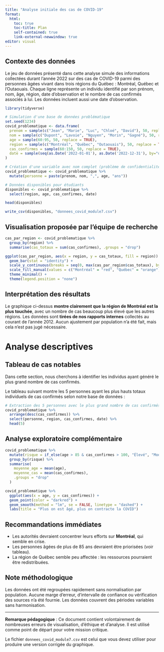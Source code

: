 ```yaml
---
title: "Analyse initiale des cas de COVID-19"
format:
  html:
    toc: true
    toc-title: Plan
    self-contained: true
    link-external-newwindow: true
editor: visual
---
```


## Contexte des données

Le jeu de données présenté dans cette analyse simule des informations collectées durant l’année 2022 sur des cas de COVID-19 parmi des personnes âgées vivant dans trois régions du Québec : Montréal, Québec et l’Outaouais. Chaque ligne représente un individu identifié par son prénom, nom, âge, région, date d’observation et le nombre de cas confirmés associés à lui. Les données incluent aussi une date d’observation.


```r
library(tidyverse)

# Simulation d'une base de données problématique
set.seed(1234)
covid_problematique <- data.frame(
  prenom = sample(c("Jean", "Marie", "Luc", "Chloé", "David"), 50, replace = TRUE),
  nom = sample(c("Dupont", "Lavoie", "Nguyen", "Morin", "Gagné"), 50, replace = TRUE),
  age = sample(60:95, 50, replace = TRUE),
  region = sample(c("Montréal", "Québec", "Outaouais"), 50, replace = TRUE),
  cas_confirmes = sample(60:150, 50, replace = TRUE),
  date = sample(seq(as.Date('2022-01-01'), as.Date('2022-12-31'), by="day"), 50, replace = TRUE)
)

# Création d'une variable avec nom complet (problème de confidentialité)
covid_problematique <- covid_problematique %>%
  mutate(personne = paste(prenom, nom, ",", age, "ans"))

# Données disponibles pour étudiants
disponibles <- covid_problematique %>%
  select(region, age, cas_confirmes, date)

head(disponibles)

write_csv(disponibles, "donnees_covid_module7.csv")
```

## Visualisation proposée par l'équipe de recherche

```r
cas_par_region <- covid_problematique %>%
  group_by(region) %>%
  summarise(cas_totaux = sum(cas_confirmes), .groups = "drop")

ggplot(cas_par_region, aes(x = region, y = cas_totaux, fill = region)) +
  geom_bar(stat = "identity") +
  scale_y_continuous(breaks = seq(0, max(cas_par_region$cas_totaux), by = 10)) +
  scale_fill_manual(values = c("Montréal" = "red", "Québec" = "orange", "Outaouais" = "purple")) +
  theme_minimal() +
  theme(legend.position = "none")  
```

## Interprétation des résultats

Le graphique ci-dessus **montre clairement que la région de Montréal est la plus touchée**, avec un nombre de cas beaucoup plus élevé que les autres régions. Les données sont **tirées de nos rapports internes** collectés au courant de l'année 2012. Aucun ajustement par population n'a été fait, mais cela n’est pas jugé nécessaire.

# Analyse descriptives 

## Tableau de cas notables

Dans cette section, nous cherchons à identifier les individus ayant généré le plus grand nombre de cas confirmés. 

Le tableau suivant montre les 5 personnes ayant les plus hauts totaux individuels de cas confirmés selon notre base de données :

```r
# Extraction des 5 personnes avec le plus grand nombre de cas confirmés
covid_problematique %>%
  arrange(desc(cas_confirmes)) %>%
  select(personne, region, cas_confirmes, date) %>%
  head(5)
```

## Analyse exploratoire complémentaire

```r
covid_problematique %>%
  mutate(risque = if_else(age > 85 & cas_confirmes > 100, "Élevé", "Modéré")) %>%
  group_by(risque) %>%
  summarise(
    moyenne_age = mean(age),
    moyenne_cas = mean(cas_confirmes),
    .groups = "drop"
  )

covid_problematique %>%
  ggplot(aes(x = age, y = cas_confirmes)) +
  geom_point(color = "darkred") +
  geom_smooth(method = "lm", se = FALSE, linetype = "dashed") +
  labs(title = "Plus on est âgé, plus on contracte la COVID")
```

## Recommandations immédiates

-   Les autorités devraient concentrer leurs efforts sur **Montréal**, qui semble en crise.
-   Les personnes âgées de plus de 85 ans devraient être priorisées (voir tableau).
-   La région de Québec semble peu affectée : les ressources pourraient être redistribuées.

## Note méthodologique

Les données ont été regroupées rapidement sans normalisation par population. Aucune marge d’erreur, d’intervalle de confiance ou vérification des sources n’a été fournie. Les données couvrent des périodes variables sans harmonisation.

------------------------------------------------------------------------

```{=html}
<!-- 🧠 Problèmes inclus volontairement dans ce document :
1. Axe tronqué à 80 (amplifie artificiellement les différences)
2. Couleurs criardes et biaisées (rouge = danger, sans justification)
3. Aucune légende ou explication des couleurs
4. Pas de titre ou sous-titre explicite au graphique
5. Absence de source et de date clairement indiquée
6. Inclusion de données personnelles identifiables (PII : nom complet, âge exact)
7. Données non anonymisées dans le tableau
8. Aucun ajustement pour la taille de la population régionale
9. Interprétations exagérées et biaisées dans la section d’analyse
10. Recommandations non justifiées statistiquement
11. Pas de vérification ou d’indication d’incertitude (IC, marges d’erreur)
12. Sélection de données et période non uniforme (pas de fenêtre temporelle cohérente)
13. Mauvaise utilisation des statistiques descriptives
14. Corrélation artificielle entre âge et cas (présentation trompeuse)
15. Visualisation de tendance linéaire non justifiée (regression simpliste)
16. Absence de reproductibilité (aucun code clair pour reproduire les résultats)
-->
```

**Remarque pédagogique** : Ce document contient volontairement de nombreuses erreurs de visualisation, d’éthique et d’analyse. Il est utilisé comme point de départ pour votre mission critique.

Le fichier `donnees_covid_module7.csv` est celui que vous devez utiliser pour produire une version corrigée du graphique.
